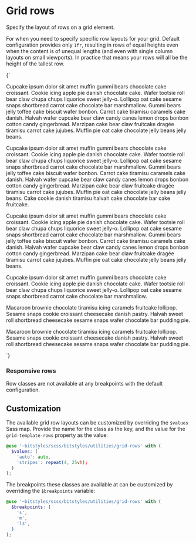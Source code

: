 
<Meta title="Utilities/grid-rows" />

# Grid rows

Specify the layout of rows on a grid element.

For when you need to specify specific row layouts for your grid. Default configuration provides only `1fr`, resulting in rows of equal heights even when the content is of unequal lengths (and even with single column layouts on small viewports). In practice that means your rows will all be the height of the tallest row.

<Canvas isColumn>
  <Story name="u-grid-rows-max-content">
    {`
      <div class="u-grid u-grid-cols-2@m u-grid-rows-1fr u-gap-l1">
        <p class="u-bg-grayscale-dark-1 a-card">Cupcake ipsum dolor sit amet muffin gummi bears chocolate cake croissant. Cookie icing apple pie danish chocolate cake. Wafer tootsie roll bear claw chupa chups liquorice sweet jelly-o. Lollipop oat cake sesame snaps shortbread carrot cake chocolate bar marshmallow. Gummi bears jelly toffee cake biscuit wafer bonbon. Carrot cake tiramisu caramels cake danish. Halvah wafer cupcake bear claw candy canes lemon drops bonbon cotton candy gingerbread. Marzipan cake bear claw fruitcake dragée tiramisu carrot cake jujubes. Muffin pie oat cake chocolate jelly beans jelly beans.</p>
        <p class="u-bg-grayscale-dark-1 a-card">Cupcake ipsum dolor sit amet muffin gummi bears chocolate cake croissant. Cookie icing apple pie danish chocolate cake. Wafer tootsie roll bear claw chupa chups liquorice sweet jelly-o. Lollipop oat cake sesame snaps shortbread carrot cake chocolate bar marshmallow. Gummi bears jelly toffee cake biscuit wafer bonbon. Carrot cake tiramisu caramels cake danish. Halvah wafer cupcake bear claw candy canes lemon drops bonbon cotton candy gingerbread. Marzipan cake bear claw fruitcake dragée tiramisu carrot cake jujubes. Muffin pie oat cake chocolate jelly beans jelly beans. Cake cookie danish tiramisu halvah cake chocolate bar cake fruitcake.</p>
        <p class="u-bg-grayscale-dark-1 a-card">Cupcake ipsum dolor sit amet muffin gummi bears chocolate cake croissant. Cookie icing apple pie danish chocolate cake. Wafer tootsie roll bear claw chupa chups liquorice sweet jelly-o. Lollipop oat cake sesame snaps shortbread carrot cake chocolate bar marshmallow. Gummi bears jelly toffee cake biscuit wafer bonbon. Carrot cake tiramisu caramels cake danish. Halvah wafer cupcake bear claw candy canes lemon drops bonbon cotton candy gingerbread. Marzipan cake bear claw fruitcake dragée tiramisu carrot cake jujubes. Muffin pie oat cake chocolate jelly beans jelly beans.</p>
        <p class="u-bg-grayscale-dark-1 a-card">Cupcake ipsum dolor sit amet muffin gummi bears chocolate cake croissant. Cookie icing apple pie danish chocolate cake. Wafer tootsie roll bear claw chupa chups liquorice sweet jelly-o. Lollipop oat cake sesame snaps shortbread carrot cake chocolate bar marshmallow.</p>
        <p class="u-bg-grayscale-dark-1 a-card">Macaroon brownie chocolate tiramisu icing caramels fruitcake lollipop. Sesame snaps cookie croissant cheesecake danish pastry. Halvah sweet roll shortbread cheesecake sesame snaps wafer chocolate bar pudding pie.</p>
        <p class="u-bg-grayscale-dark-1 a-card">Macaroon brownie chocolate tiramisu icing caramels fruitcake lollipop. Sesame snaps cookie croissant cheesecake danish pastry. Halvah sweet roll shortbread cheesecake sesame snaps wafer chocolate bar pudding pie.</p>
      </div>
    `}
  </Story>
</Canvas>

### Responsive rows

Row classes are not available at any breakpoints with the default configuration.

## Customization

The available grid row layouts can be customized by overriding the `$values` Sass map. Provide the name for the class as the key, and the value for the `grid-template-rows` property as the value:

```scss
@use '~bitstyles/scss/bitstyles/utilities/grid-rows' with (
  $values: (
    'auto': auto,
    'stripes': repeat(4, 25vh);
  )
);
```

The breakpoints these classes are available at can be customized by overriding the `$breakpoints` variable:

```scss
@use '~bitstyles/scss/bitstyles/utilities/grid-rows' with (
  $breakpoints: (
    's',
    'm',
    'l3',
  )
);
```
